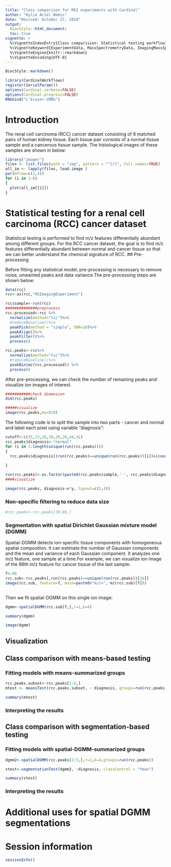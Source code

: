 ```yaml
---
title: "Class comparison for MSI experiments with Cardinal"
author: "Kylie Ariel Bemis"
date: "Revised: October 27, 2019"
output:
  BiocStyle::html_document:
  toc: true
vignette: >
  %\VignetteIndexEntry{Class comparision: Statistical testing workflow}
  %\VignetteKeyword{ExperimentData, MassSpectrometryData, ImagingMassSpectrometry, Regression}
  %\VignetteEngine{knitr::rmarkdown}
  %\VignetteEncoding{UTF-8}
---
```

  
  ```r
BiocStyle::markdown()
```

```r
library(CardinalWorkflows)
register(SerialParam())
options(Cardinal.verbose=FALSE)
options(Cardinal.progress=FALSE)
RNGkind("L'Ecuyer-CMRG")
```

# Introduction 
The renal cell carcinoma (RCC) cancer dataset consisting of 8 matched pairs of human kidney tissue. Each tissue pair consists of a normal tissue sample and a cancerous tissue sample. The histological images of these samples are shown in below:

```r
library("imager")
files <- list.files(path = "img", pattern = "^[r]", full.names=TRUE)
all_im <- lapply(files, load.image )
par(mfrow=c(2,4))
for (i in 1:8)
{
  plot(all_im[[i]])
}
```

# Statistical testing for a renal cell carcinoma (RCC) cancer dataset

Statistical testing is performed to find m/z features differentially abundant among different groups. For the RCC cancer dataset, the goal is to find m/z features differentially abundant between normal and cancer tissue so that we can better understand the chemical signature of RCC.
## Pre-processing

Before fitting any statistical model, pre-processing is necessary to remove noise, unwanted peaks and data variance.The pre-processing steps are shown below:
```r
data(rcc)
rcc<-as(rcc,"MSImagingExperiment")

rcc$sample<-run(rcc)
##############preprocess
rcc.processed<-rcc %>%
  normalize(method="tic")%>%
  #reduceBaseline()%>%
  peakPick(method = "simple", SNR=10)%>%
  peakAlign()%>%
  peakFilter()%>%
  process()

rcc.peaks<-rcc%>%
  normalize(method="tic")%>%
  #reduceBaseline()%>%
  peakBin(mz(rcc.processed)) %>%
  process()

```

After pre-processing, we can check the number of remaining peaks and visualize ion images of interest.

```r
###########check dimension
dim(rcc.peaks)

#####visualize
image(rcc.peaks,mz=810)
```

The following code is to split the sample into two parts - cancer and normal and label each pixel using variable "diagnosis":
```r

cutoff<-c(35,23,28,39,29,28,44,32)
rcc.peaks$diagnosis<-"normal"
for (i in 1:length(unique(run(rcc.peaks))))
{
  rcc.peaks$diagnosis[(run(rcc.peaks)==unique(run(rcc.peaks))[i])&(coord(rcc.peaks)$x<cutoff[i])]<-"cancer"
  
}

run(rcc.peaks)<-as.factor(paste0(rcc.peaks$sample,'-', rcc.peaks$diagnosis))
####visualize

image(rcc.peaks, diagnosis~x*y, layout=c(2,4))

```


### Non-specific filtering to reduce data size

```r
#rcc.peaks<-rcc.peaks[78:86,]


```

### Segmentation with spatial Dirichlet Gaussian mixture model (DGMM)
Spatial-DGMM detects ion-specific tissue components with homogeneous spatial composition. It can estimate the number of Gaussian components and the mean and variance of each Gaussian component. It analyzes one m/z feature, one sample at a time.For example, we can visualize ion image of the 86th m/z feature for cancer tissue of the last sample:
```r
f<-86
rcc.sub<-rcc.peaks[,run(rcc.peaks)==unique(run(rcc.peaks))[16]]
image(rcc.sub, feature=f, main=paste0("m/z=", mz(rcc.sub)[f]))
      
```

Then we fit spatial-DGMM on this single ion image:

```r
dgmm<-spatialDGMM(rcc.sub[f,],r=1,k=4)

summary(dgmm)

image(dgmm)
```


## Visualization

## Class comparison with means-based testing


### Fitting models with means-summarized groups

```r
rcc.peaks.subset<-rcc.peaks[1:8,]
mtest <- meansTest(rcc.peaks.subset, ~ diagnosis, groups=run(rcc.peaks.subset))

summary(mtest)

```


### Interpreting the results

## Class comparison with segmentation-based testing

### Fitting models with spatial-DGMM-summarized groups
```r
dgmm2<-spatialDGMM(rcc.peaks[2:5,],r=1,k=4,groups=run(rcc.peaks))

stest<-segmentationTest(dgmm2, ~diagnosis, classControl = "Ymax")

summary(stest)
```

### Interpreting the results

# Additional uses for spatial DGMM segmentations

# Session information

```r
sessionInfo()
```



